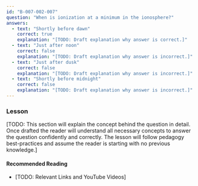 ```yaml
---
id: "B-007-002-007"
question: "When is ionization at a minimum in the ionosphere?"
answers:
  - text: "Shortly before dawn"
    correct: true
    explanation: "[TODO: Draft explanation why answer is correct.]"
  - text: "Just after noon"
    correct: false
    explanation: "[TODO: Draft explanation why answer is incorrect.]"
  - text: "Just after dusk"
    correct: false
    explanation: "[TODO: Draft explanation why answer is incorrect.]"
  - text: "Shortly before midnight"
    correct: false
    explanation: "[TODO: Draft explanation why answer is incorrect.]"
---
```


### Lesson

[TODO: This section will explain the concept behind the question in detail. Once drafted the reader will understand all necessary concepts to answer the question confidently and correctly. The lesson will follow pedagogy best-practices and assume the reader is starting with no previous knowledge.]

#### Recommended Reading

- [TODO: Relevant Links and YouTube Videos]
